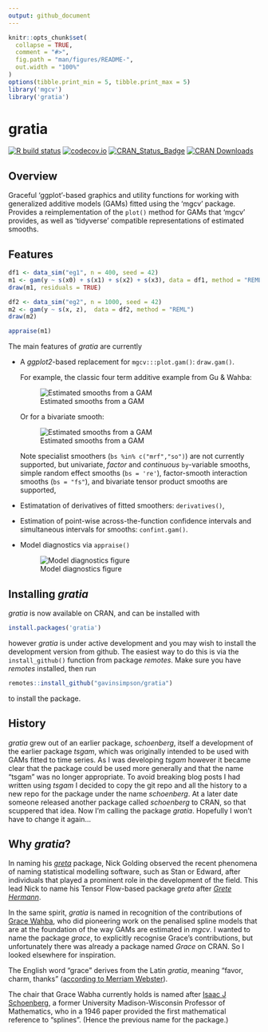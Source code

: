 ```yaml
---
output: github_document
---
```


<!-- README.md is generated from README.Rmd. Please edit that file -->

```r
knitr::opts_chunk$set(
  collapse = TRUE,
  comment = "#>",
  fig.path = "man/figures/README-",
  out.width = "100%"
)
options(tibble.print_min = 5, tibble.print_max = 5)
library('mgcv')
library('gratia')
```

# gratia

<!-- badges: start -->
[![R build status](https://github.com/gavinsimpson/gratia/workflows/R-CMD-check/badge.svg)](https://github.com/gavinsimpson/gratia/actions)
[![codecov.io](https://codecov.io/gh/gavinsimpson/gratia/branch/master/graph/badge.svg)](https://app.codecov.io/gh/gavinsimpson/gratia)
[![CRAN\_Status\_Badge](https://www.r-pkg.org/badges/version/gratia)](https://cran.r-project.org/package=gratia)
[![CRAN Downloads](https://cranlogs.r-pkg.org/badges/grand-total/gratia)](https://cran.r-project.org/package=gratia)
<!-- badges: end -->

## Overview

Graceful 'ggplot'-based graphics and utility functions for working with
generalized additive models (GAMs) fitted using the 'mgcv' package. Provides a
reimplementation of the `plot()` method for GAMs that 'mgcv' provides, as well
as 'tidyverse' compatible representations of estimated smooths.

## Features

```r
df1 <- data_sim("eg1", n = 400, seed = 42)
m1 <- gam(y ~ s(x0) + s(x1) + s(x2) + s(x3), data = df1, method = "REML")
draw(m1, residuals = TRUE)
```

```r
df2 <- data_sim("eg2", n = 1000, seed = 42)
m2 <- gam(y ~ s(x, z),  data = df2, method = "REML")
draw(m2)
```

```r
appraise(m1)
```

The main features of *gratia* are currently

* A *ggplot2*-based replacement for `mgcv:::plot.gam()`: `draw.gam()`.

    For example, the classic four term additive example from Gu & Wahba:
	
	![Estimated smooths from a GAM](man/figures/README-draw-gam-figure-1.png)

    Or for a bivariate smooth:
    
    ![Estimated smooths from a GAM](man/figures/README-draw-gam-figure-2d-1.png)

    Note specialist smoothers (`bs %in% c("mrf","so")`) are not currently
    supported, but univariate, *factor* and *continuous* `by`-variable smooths,
    simple random effect smooths (`bs = 're'`), factor-smooth interaction
    smooths (`bs = "fs"`), and bivariate tensor product smooths are supported,

* Estimatation of derivatives of fitted smoothers: `derivatives()`,

* Estimation of point-wise across-the-function confidence intervals and
  simultaneous intervals for smooths: `confint.gam()`.

* Model diagnostics via `appraise()`

    ![Model diagnostics figure](man/figures/README-appraise-figure-1.png)

## Installing *gratia*

*gratia* is now available on CRAN, and can be installed with

```r
install.packages('gratia')
```

however *gratia* is under active development and you may wish to install the
development version from github. The easiest way to do this is via the
`install_github()` function from package *remotes*. Make sure you have
*remotes* installed, then run

```r
remotes::install_github("gavinsimpson/gratia")
```

to install the package.

## History

*gratia* grew out of an earlier package, *schoenberg*, itself a development of
the earlier package *tsgam*, which was originally intended to be used with GAMs
fitted to time series. As I was developing *tsgam* however it became clear that
the package could be used more generally and that the name "tsgam" was no longer
appropriate. To avoid breaking blog posts I had written using *tsgam* I decided
to copy the git repo and all the history to a new repo for the package under the
name *schoenberg*. At a later date someone released another package called
*schoenberg* to CRAN, so that scuppered that idea. Now I'm calling the package
*gratia*. Hopefully I won't have to change it again&hellip;

## Why *gratia*?

In naming his [*greta*](https://github.com/greta-dev/greta) package, Nick
Golding observed the recent phenomena of naming statistical modelling software,
such as Stan or Edward, after individuals that played a prominent role in the
development of the field. This lead Nick to name his Tensor Flow-based package
*greta* after [*Grete Hermann*](https://greta-stats.org/articles/webpages/why_greta.html).

In the same spirit, *gratia* is named in recognition of the contributions of
[Grace Wahba](https://en.wikipedia.org/wiki/Grace_Wahba), who did pioneering
work on the penalised spline models that are at the foundation of the way GAMs
are estimated in *mgcv*. I wanted to name the package *grace*, to explicitly
recognise Grace's contributions, but unfortunately there was already a package
named *Grace* on CRAN. So I looked elsewhere for inspiration.

The English word "grace" derives from the Latin *gratia*, meaning "favor, charm,
thanks" ([according to Merriam Webster](https://www.merriam-webster.com/dictionary/grace)).

The chair that Grace Wabha currently holds is named after 
[Isaac J Schoenberg](https://en.wikipedia.org/wiki/Isaac_Jacob_Schoenberg), a
former University Madison-Wisconsin Professor of Mathematics, who in a 1946
paper provided the first mathematical reference to "splines". (Hence the
previous name for the package.)
